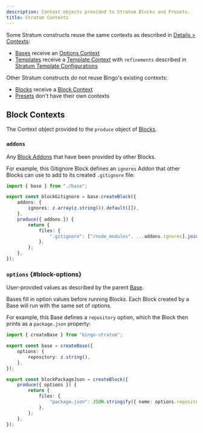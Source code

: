 ```yaml
---
description: Context objects provided to Stratum Blocks and Presets.
title: Stratum Contexts
---
```


Some Stratum constructs reuse the same contexts as described in [Details > Contexts](/build/details/contexts):

- [Bases](/engines/stratum/concepts/bases) receive an [Options Context](/build/details/contexts#options-contexts)
- [Templates](/engines/stratum/concepts/templates) receive a [Template Context](/build/details/contexts#template-contexts) with `refinements` described in [Stratum Template Configurations](/engines/stratum/details/configurations)

Other Stratum constructs do not reuse Bingo's existing contexts:

- [Blocks](/engines/stratum/concepts/blocks) receive a [Block Context](#block-contexts)
- [Presets](/engines/stratum/concepts/presets) don't have their own contexts

## Block Contexts

The Context object provided to the `produce` object of [Blocks](/engines/stratum/concepts/blocks).

### `addons`

Any [Block Addons](/engines/stratum/concepts/blocks#addons) that have been provided by other Blocks.

For example, this Gitignore Block defines an `ignores` Addon that other Blocks can use to add to its created `.gitignore` file:

```ts
import { base } from "./base";

export const blockGitignore = base.createBlock({
	addons: {
		ignores: z.array(z.string()).default([]),
	},
	produce({ addons }) {
		return {
			files: {
				".gitignore": ["/node_modules", ...addons.ignores].join("\n"),
			},
		};
	},
});
```

### `options` {#block-options}

User-provided values as described by the parent [Base](/engines/stratum/concepts/bases).

Bases fill in option values before running Blocks.
Each Block created by a Base will run with the same set of options.

For example, this Base defines a `repository` option, which the Block then prints as a `package.json` property:

```ts
import { createBase } from "bingo-stratum";

export const base = createBase({
	options: {
		repository: z.string(),
	},
});

export const blockPackageJson = createBlock({
	produce({ options }) {
		return {
			files: {
				"package.json": JSON.stringify({ name: options.repository }),
			},
		};
	},
});
```
